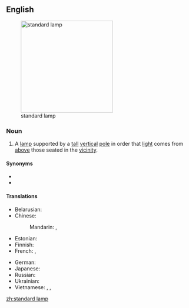 ==English==
[[Image:Floor lamp (5906).JPG|thumb|250px|right|standard lamp]]

===Noun===
{{en-noun|head=[[standard]] [[lamp]]}}

# A [[lamp]] supported by a [[tall]] [[vertical]] [[pole]] in order that [[light]] comes from [[above]] those seated in the [[vicinity]].

====Synonyms====
* {{l|en|floor lamp}}
* {{l|en|torchère}}

====Translations====
{{trans-top|a floor lamp supported by a pole}}
* Belarusian: {{t-|be|таршэр|m|tr=taršér|sc=Cyrl}}
* Chinese:
*: Mandarin: {{t|cmn|落地燈|sc=Hani}}, {{t|cmn|落地灯|tr=luòdìdēng|sc=Hani}}
* Estonian: {{t-|et|põrandalamp}}
* Finnish: {{t-|fi|jalkalamppu}}
* French: {{t+|fr|torchère|f}}, {{t-|fr|lampe à pied|f}}
{{trans-mid}}
* German: {{t+|de|Stehlampe|f}}
* Japanese: {{t-|ja|フロアスタンド|tr=furoasutando|sc=Jpan}}
* Russian: {{t+|ru|торшер|m|tr=toršér|sc=Cyrl}}
* Ukrainian: {{t-|uk|торшер|m|tr=toršér|sc=Cyrl}}
* Vietnamese: {{t-|vi|đèn chân đế}}, {{t-|vi|đèn chân hạc}}, {{t-|vi|đèn toóc-se}}
{{trans-bottom}}

[[zh:standard lamp]]